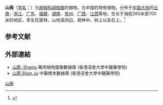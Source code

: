 {{Speciesbox
| name = 山蒟
| status = 
| status_system = 
| image = Piper hancei - South China Botanical Garden 2013.11.02 12-10-42.jpg
| genus = Piper
| species = hancei
| authority = Maxim.
}}

'''山蒟'''（[[学名|学名]]：{{lang|la|''Piper hancei''}}）为[[胡椒科|胡椒科]][[胡椒属|胡椒属]]的植物，为中国的特有植物。分布于[[中国大陆|中国大陆]]的[[云南|云南]]、[[浙江|浙江]]、[[广东|广东]]、[[福建|福建]]、[[湖南|湖南]]、[[贵州|贵州]]、[[广西|广西]]、[[江西|江西]]等地，生长于海拔260米至700米的地区，多生在密林、山地溪涧边、疏林中、树上以及石上。<ref>{{cite web| url =http://www.bioinfo.cn/db05/KmzwSpecies.php?action=view&id=16949| title =山蒟| work =《中国高等植物数据库全库》| publisher =中国科学院微生物研究所| author =昆明植物研究所| accessdate =2009-02-25| deadurl =yes| archiveurl =https://web.archive.org/web/20160305002632/http://www.bioinfo.cn/db05/KmzwSpecies.php?action=view&id=16949| archivedate =2016-03-05}}</ref>

==参考文献==
{{commons category|Piper hancei}}
{{wikispecies|Piper hancei}}
{{reflist}}

==外部連結==
* [http://libproject.hkbu.edu.hk/was40/detail?lang=ch&channelid=1288&searchword=herb_id=D01272 山蒟, Shanju] {{Wayback|url=http://libproject.hkbu.edu.hk/was40/detail?lang=ch&channelid=1288&searchword=herb_id=D01272 |date=20160304100507 }} 藥用植物圖像數據庫 (香港浸會大學中醫藥學院) {{zh-hant}}{{en}}
* [http://libproject.hkbu.edu.hk/was40/detail?channelid=44273&searchword=herb_id=D00353 山蒟 Shan Ju] {{Wayback|url=http://libproject.hkbu.edu.hk/was40/detail?channelid=44273&searchword=herb_id=D00353 |date=20141007110807 }} 中藥標本數據庫 (香港浸會大學中醫藥學院) {{zh-hant}}{{en}}
{{Taxonbar|from=Q11046846}}

[[Category:胡椒属|山蒟]]


{{植物小作品}}